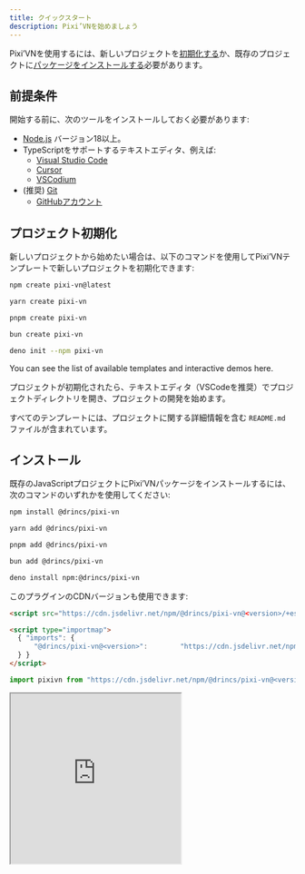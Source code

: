 ```yaml
---
title: クイックスタート
description: Pixi’VNを始めましょう
---
```



Pixi’VNを使用するには、新しいプロジェクトを[初期化する](#project-initialization)か、既存のプロジェクトに[パッケージをインストールする](#installation)必要があります。

## 前提条件

開始する前に、次のツールをインストールしておく必要があります:

- [Node.js](https://nodejs.org/) バージョン18以上。
- TypeScriptをサポートするテキストエディタ、例えば:
  - [Visual Studio Code](https://code.visualstudio.com/)
  - [Cursor](https://www.cursor.com/)
  - [VSCodium](https://vscodium.com/)
- (推奨) [Git](https://git-scm.com/)
  - [GitHubアカウント](https://github.com/)

## プロジェクト初期化

新しいプロジェクトから始めたい場合は、以下のコマンドを使用してPixi’VNテンプレートで新しいプロジェクトを初期化できます:

```sh tab="npm"
npm create pixi-vn@latest
```

```sh tab="yarn"
yarn create pixi-vn
```

```sh tab="pnpm"
pnpm create pixi-vn
```

```sh tab="bun"
bun create pixi-vn
```

```sh tab="deno"
deno init --npm pixi-vn
```

You can see the list of available templates and interactive demos <DynamicLink href="/start/templates">here</DynamicLink>.

プロジェクトが初期化されたら、テキストエディタ（VSCodeを推奨）でプロジェクトディレクトリを開き、プロジェクトの開発を始めます。

すべてのテンプレートには、プロジェクトに関する詳細情報を含む `README.md` ファイルが含まれています。

## インストール

既存のJavaScriptプロジェクトにPixi’VNパッケージをインストールするには、次のコマンドのいずれかを使用してください:

```sh tab="npm"
npm install @drincs/pixi-vn
```

```sh tab="yarn"
yarn add @drincs/pixi-vn
```

```sh tab="pnpm"
pnpm add @drincs/pixi-vn
```

```sh tab="bun"
bun add @drincs/pixi-vn
```

```sh tab="deno"
deno install npm:@drincs/pixi-vn
```

<Accordions>

<Accordion title="CDN version" id="cdn-installation">

このプラグインのCDNバージョンも使用できます:

```html tab="script tag" title="index.html"
<script src="https://cdn.jsdelivr.net/npm/@drincs/pixi-vn@<version>/+esm"></script>
```

```html tab="map import" title="index.html"
<script type="importmap">
  { "imports": {
      "@drincs/pixi-vn@<version>":        "https://cdn.jsdelivr.net/npm/@drincs/pixi-vn/+esm"
  } }
</script>
```

```js tab="js import" title="index.js"
import pixivn from "https://cdn.jsdelivr.net/npm/@drincs/pixi-vn@<version>/+esm";
```

<iframe src="https://codepen.io/BlackRam-oss/embed/oNrqgNd?default-tab=js%2Cresult"
  height="300"
  style={{
    width: "100%",
  }}
  title="Pixi’VN"
  loading="lazy"
  allowFullScreen={true}
/>

</Accordion>

</Accordions>

今、エンジンを使用する前に、[Pixi’VNを初期化する](#project-initialization)必要があります。 例えば、プロジェクトの設定に応じて、`main.ts`または`index.ts`に以下のコードを追加できます。

### Initialize

Pixi’VNエンジンを使用する前に、ゲームを初期化する必要があります。 You can do this by calling the `Game.init` method.

This function has the following parameters:

- `element`: キャンバスを追加するHTML要素。
- `options`: Equivalent to the options you can use when initializing a [PixiJS Application](https://pixijs.com/8.x/guides/basics#creating-an-application). The following options are mandatory:
  - `width`: The width of the canvas.
  - `height`: The height of the canvas.
- `devtoolsOptions`: Equivalent to the options you can use when initializing the <DynamicLink href="/start/canvas#use-pixijs-devtools-with-pixivn">PixiJS Devtools</DynamicLink>.

```ts title="src/main.tsx"
import { Game } from "@drincs/pixi-vn";

// Canvas setup with PIXI
const body = document.body
if (!body) {
    throw new Error('body element not found')
}

Game.init(body, {
    height: 1080,
    width: 1920,
    backgroundColor: "#303030",
}).then(() => {
    // ...
});

// read more here: https://pixi-vn.web.app/start/other-narrative-features.html#how-manage-the-end-of-the-game
Game.onEnd(async (props) => {
    Game.clear();
    props.navigate("/");
});

Game.onError((type, error, { notify }) => {
    notify("allert_error_occurred");
});
```

```html title="index.html"
<!doctype html>
<html lang="en">
  <head>
    <meta charset="UTF-8" />
    <meta name="viewport" content="width=device-width, initial-scale=1.0" />
    <title>Game</title>
  </head>
  <body>
    <div id="root"></div>
    <script type="module" src="/src/main.ts"></script>
  </body>
</html>
```
